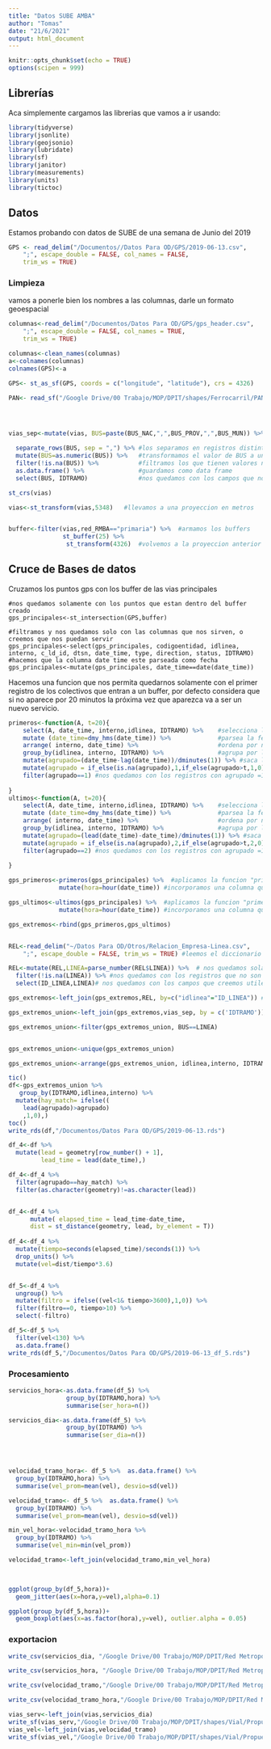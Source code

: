 ---
title: "Datos SUBE AMBA"
author: "Tomas"
date: "21/6/2021"
output: html_document
---

```{r setup, include=FALSE}
knitr::opts_chunk$set(echo = TRUE)
options(scipen = 999)
```

## Librerías

Aca simplemente cargamos las librerias que vamos a ir usando:

```{r librerias}
library(tidyverse)
library(jsonlite)
library(geojsonio)
library(lubridate)
library(sf)
library(janitor)
library(measurements)
library(units)
library(tictoc)
```

## Datos

Estamos probando con datos de SUBE de una semana de Junio del 2019
```{r datos, include=FALSE}
GPS <- read_delim("/Documentos//Datos Para OD/GPS/2019-06-13.csv", 
    ";", escape_double = FALSE, col_names = FALSE, 
    trim_ws = TRUE)


```

### Limpieza
vamos a ponerle bien los nombres a las columnas, 
darle un formato geoespacial

```{r limpiieza_datos message=FALSE, warning=FALSE, include=FALSE}
columnas<-read_delim("/Documentos/Datos Para OD/GPS/gps_header.csv", 
    ";", escape_double = FALSE, col_names = TRUE, 
    trim_ws = TRUE)

columnas<-clean_names(columnas)
a<-colnames(columnas)
colnames(GPS)<-a

GPS<- st_as_sf(GPS, coords = c("longitude", "latitude"), crs = 4326)
```

```{r Vias principales}
PAN<- read_sf("/Google Drive/00 Trabajo/MOP/DPIT/shapes/Ferrocarril/PAN/Pasos a nivel.geojson")




vias_sep<-mutate(vias, BUS=paste(BUS_NAC,",",BUS_PROV,",",BUS_MUN)) %>% #agrupamos en un solo campo todos los buses

  separate_rows(BUS, sep = ",") %>% #los separamos en registros distintos 
  mutate(BUS=as.numeric(BUS)) %>%   #transformamos el valor de BUS a un numero
  filter(!is.na(BUS)) %>%           #filtramos los que tienen valores nulos
  as.data.frame() %>%               #guardamos como data frame
  select(BUS, IDTRAMO)              #nos quedamos con los campos que nos interesan.

st_crs(vias)

vias<-st_transform(vias,5348)   #llevamos a una proyeccion en metros


buffer<-filter(vias,red_RMBA=="primaria") %>%  #armamos los buffers
               st_buffer(25) %>% 
                st_transform(4326)  #volvemos a la proyeccion anterior

```

## Cruce de Bases de datos

Cruzamos los puntos gps con los buffer de las vias principales

```{cruce-bases r}
#nos quedamos solamente con los puntos que estan dentro del buffer creado
gps_principales<-st_intersection(GPS,buffer)

#filtramos y nos quedamos solo con las columnas que nos sirven, o creemos que nos puedan servir
gps_principales<-select(gps_principales, codigoentidad, idlinea, interno, c_ld_id, dtsn, date_time, type, direction, status, IDTRAMO)
#hacemos que la columna date time este parseada como fecha 
gps_principales<-mutate(gps_principales, date_time==date(date_time))
```
Hacemos una funcion que nos permita quedarnos solamente con el primer registro de los colectivos que entran a un buffer, por defecto considera que si no aparece por 20 minutos la próxima vez que aparezca va a ser un nuevo servicio.

```{r funciones}

primeros<-function(A, t=20){
    select(A, date_time, interno,idlinea, IDTRAMO) %>%    #selecciona las columnas que vamos a usar
    mutate (date_time=dmy_hms(date_time)) %>%             #parsea la fecha de manera correcta
    arrange( interno, date_time) %>%                      #ordena por numero de interno y por fecha
    group_by(idlinea, interno, IDTRAMO) %>%               #agrupa por linea, interno y tramo
    mutate(agrupado=(date_time-lag(date_time))/dminutes(1)) %>% #saca la diferencia de tiempo con el registro anterior y lo pone en minutos
    mutate(agrupado = if_else(is.na(agrupado),1,if_else(agrupado>t,1,0))) %>%  #si no hay registro anterior o la diferencia es mayor a t (20 min) asigna a la columna agrupado un 1 sino deja un 0
    filter(agrupado==1) #nos quedamos con los registros con agrupado =1
  
}
ultimos<-function(A, t=20){
    select(A, date_time, interno,idlinea, IDTRAMO) %>%    #selecciona las columnas que vamos a usar
    mutate (date_time=dmy_hms(date_time)) %>%             #parsea la fecha de manera correcta
    arrange( interno, date_time) %>%                      #ordena por numero de interno y por fecha
    group_by(idlinea, interno, IDTRAMO) %>%               #agrupa por linea, interno y tramo
    mutate(agrupado=(lead(date_time)-date_time)/dminutes(1)) %>% #saca la diferencia de tiempo con el registro anterior y lo pone en minutos
    mutate(agrupado = if_else(is.na(agrupado),2,if_else(agrupado>t,2,0))) %>%  #si no hay registro anterior o la diferencia es mayor a t (20 min) asigna a la columna agrupado un 1 sino deja un 0
    filter(agrupado==2) #nos quedamos con los registros con agrupado =1
  
}


```

```{r}
gps_primeros<-primeros(gps_principales) %>%  #aplicamos la funcion "primeros"
              mutate(hora=hour(date_time)) #incorporamos una columna que es 

gps_ultimos<-ultimos(gps_principales) %>%  #aplicamos la funcion "primeros"
              mutate(hora=hour(date_time)) #incorporamos una columna que es la hora 

gps_extremos<-rbind(gps_primeros,gps_ultimos)


REL<-read_delim("~/Datos Para OD/Otros/Relacion_Empresa-Linea.csv", 
    ";", escape_double = FALSE, trim_ws = TRUE) #leemos el diccionario que vincula id_linea con numero de linea 

REL<-mutate(REL,LINEA=parse_number(REL$LINEA)) %>%  # nos quedamos solamente con la parte numérica del campo linea
  filter(!is.na(LINEA)) %>% #nos quedamos con los registros que no son nulos
  select(ID_LINEA,LINEA)# nos quedamos con los campos que creemos utiles

gps_extremos<-left_join(gps_extremos,REL, by=c("idlinea"="ID_LINEA")) # a todos los puntos gps le incorporamos el numero de linea correspondiente con un left join.

gps_extremos_union<-left_join(gps_extremos,vias_sep, by = c('IDTRAMO')) # Aca lo complicado unimos todos los puntos gps de un tramo con las posibles lineas del tramo, luego comparamos el campo BUS del tramos con el campo Linea del gps, si son el mismo me lo quedo. 

gps_extremos_union<-filter(gps_extremos_union, BUS==LINEA)


gps_extremos_union<-unique(gps_extremos_union) 

gps_extremos_union<-arrange(gps_extremos_union, idlinea,interno, IDTRAMO, date_time) %>% ungroup()


```

```{r}
tic()
df<-gps_extremos_union %>%
   group_by(IDTRAMO,idlinea,interno) %>% 
  mutate(hay_match= ifelse((
    lead(agrupado)>agrupado) 
    ,1,0),)
toc()
write_rds(df,"/Documentos/Datos Para OD/GPS/2019-06-13.rds")

df_4<-df %>% 
  mutate(lead = geometry[row_number() + 1],
         lead_time = lead(date_time),)

df_4<-df_4 %>%
  filter(agrupado==hay_match) %>% 
  filter(as.character(geometry)!=as.character(lead)) 


df_4<-df_4 %>%
      mutate( elapsed_time = lead_time-date_time,
      dist = st_distance(geometry, lead, by_element = T))
    
df_4<-df_4 %>%
  mutate(tiempo=seconds(elapsed_time)/seconds(1)) %>% 
  drop_units() %>% 
  mutate(vel=dist/tiempo*3.6)


df_5<-df_4 %>% 
  ungroup() %>% 
  mutate(filtro = ifelse((vel<1& tiempo>3600),1,0)) %>%  
  filter(filtro==0, tiempo>10) %>% 
  select(-filtro)

df_5<-df_5 %>% 
  filter(vel<130) %>% 
  as.data.frame()
write_rds(df_5,"/Documentos/Datos Para OD/GPS/2019-06-13_df_5.rds")
```


### Procesamiento


```{r}
servicios_hora<-as.data.frame(df_5) %>% 
                group_by(IDTRAMO,hora) %>% 
                summarise(ser_hora=n())

servicios_dia<-as.data.frame(df_5) %>% 
                group_by(IDTRAMO) %>% 
                summarise(ser_dia=n())




velocidad_tramo_hora<- df_5 %>%  as.data.frame() %>% 
  group_by(IDTRAMO,hora) %>% 
  summarise(vel_prom=mean(vel), desvio=sd(vel))

velocidad_tramo<- df_5 %>%  as.data.frame() %>% 
  group_by(IDTRAMO) %>% 
  summarise(vel_prom=mean(vel), desvio=sd(vel))

min_vel_hora<-velocidad_tramo_hora %>%
  group_by(IDTRAMO) %>% 
  summarise(vel_min=min(vel_prom))

velocidad_tramo<-left_join(velocidad_tramo,min_vel_hora)
  

```
```{r}

```
```{r}
ggplot(group_by(df_5,hora))+
  geom_jitter(aes(x=hora,y=vel),alpha=0.1)
```
```{r}
ggplot(group_by(df_5,hora))+
  geom_boxplot(aes(x=as.factor(hora),y=vel), outlier.alpha = 0.05)
```

### exportacion

```{r}

write_csv(servicios_dia, "/Google Drive/00 Trabajo/MOP/DPIT/Red Metropolitana de infra/ser_dia_tramos.csv")

write_csv(servicios_hora, "/Google Drive/00 Trabajo/MOP/DPIT/Red Metropolitana de infra/ser_hora_tramos.csv")

write_csv(velocidad_tramo,"/Google Drive/00 Trabajo/MOP/DPIT/Red Metropolitana de infra/Velocidad/vel_tramos2019_06_13.csv" )

write_csv(velocidad_tramo_hora,"/Google Drive/00 Trabajo/MOP/DPIT/Red Metropolitana de infra/Velocidad/ vel_tramos_hora2019_06_13.csv" )

vias_serv<-left_join(vias,servicios_dia)
write_sf(vias_serv,"/Google Drive/00 Trabajo/MOP/DPIT/shapes/Vial/Propuesta Primaria/PRIMARIA_TRAMOS_BUSES_/primaria_tramos_servicios.geojson")
vias_vel<-left_join(vias,velocidad_tramo)
write_sf(vias_vel,"/Google Drive/00 Trabajo/MOP/DPIT/shapes/Vial/Propuesta Primaria/primaria_tramos_vel.geojson")

```